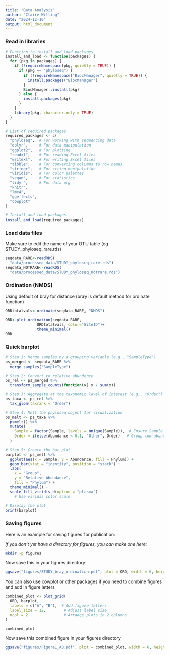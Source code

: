 ```yaml
---
title: "Data Analysis"
author: "Claire Willing"
date: "2024-12-10"
output: html_document
---
```


### Read in libraries

```r
# Function to install and load packages
install_and_load <- function(packages) {
  for (pkg in packages) {
    if (!requireNamespace(pkg, quietly = TRUE)) {
      if (pkg == "phyloseq") {
        if (!requireNamespace("BiocManager", quietly = TRUE)) {
          install.packages("BiocManager")
        }
        BiocManager::install(pkg)
      } else {
        install.packages(pkg)
      }
    }
    library(pkg, character.only = TRUE)
  }
}

# List of required packages
required_packages <- c(
  "phyloseq",  # For working with sequencing data
  "dplyr",     # For data manipulation
  "ggplot2",   # For plotting
  "readxl",    # For reading Excel files
  "writexl",   # For writing Excel files
  "tibble",    # For converting columns to row names
  "stringr",   # For string manipulation
  "viridis",   # For color palettes
  "vegan",     # For statistics
  "tidyr",     # For data org
  "knitr",
  "lme4",
  "ggeffects", 
  "cowplot"
)

# Install and load packages
install_and_load(required_packages)
```

### Load data files

Make sure to edit the name of your OTU table (eg STUDY_phyloseq_rare.rds)

```r
seqdata_RARE<-readRDS(
  "data/processed_data/STUDY_phyloseq_rare.rds")
seqdata_NOTRARE<-readRDS(
  "data/processed_data/STUDY_phyloseq_notrare.rds")
```

### Ordination (NMDS)

Using default of bray for distance (bray is default method for ordinate function)

```r

ORDtotalvals<-ordinate(seqdata_RARE, "NMDS")

ORD<-plot_ordination(seqdata_RARE, 
              ORDtotalvals, color="SiteID")+
              theme_minimal()
ORD
```

### Quick barplot

```r

# Step 1: Merge samples by a grouping variable (e.g., "SampleType")
ps_merged <- seqdata_RARE %>%
  merge_samples("SampleType")

# Step 2: Convert to relative abundance
ps_rel <- ps_merged %>%
  transform_sample_counts(function(x) x / sum(x))

# Step 3: Aggregate at the taxonomic level of interest (e.g., "Order")
ps_taxa <- ps_rel %>%
  tax_glom(taxrank = "Order")

# Step 4: Melt the phyloseq object for visualization
ps_melt <- ps_taxa %>%
  psmelt() %>%
  mutate(
    Sample = factor(Sample, levels = unique(Sample)),  # Ensure Sample is a factor
    Order = ifelse(Abundance < 0.1, "Other", Order)   # Group low-abundance taxa as "Other"
  )

# Step 5: Create the bar plot
barplot <- ps_melt %>%
  ggplot(aes(x = Sample, y = Abundance, fill = Phylum)) +
  geom_bar(stat = "identity", position = "stack") +
  labs(
    x = "Group",
    y = "Relative Abundance",
    fill = "Phylum") +
  theme_minimal() +
  scale_fill_viridis_d(option = "plasma")  
    # Use viridis color scale

# Display the plot
print(barplot)
```

### Saving figures

Here is an example for saving figures for publication:

*If you don't yet have a directory for figures, you can make one here:*

```zsh
mkdir -p figures
```

Now save this in your figures directory

```r
ggsave("figures/STUDY_bray_ordination.pdf", plot = ORD, width = 6, height = 4, dpi = 300)
```

You can also use cowplot or other packages if you need to combine figures and add in figure letters

```r
combined_plot <- plot_grid(
  ORD, barplot,
  labels = c("A", "B"),  # Add figure letters
  label_size = 12,        # Adjust label size
  ncol = 2                # Arrange plots in 2 columns
)

combined_plot
```

Now save this combined figure in your figures directory

```r
ggsave("figures/Figure1_AB.pdf", plot = combined_plot, width = 6, height = 4, dpi = 300)
```
